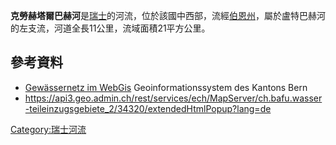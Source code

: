 {{Coord|47.03497|N|7.61058|E|display=title}}

'''克勞赫塔爾巴赫河'''是[[瑞士|瑞士]]的河流，位於該國中西部，流經[[伯恩州|伯恩州]]，屬於盧特巴赫河的左支流，河道全長11公里，流域面積21平方公里。

==參考資料==
* [https://www.map.apps.be.ch/pub/synserver?project=a42pub_gn5&userprofile=geo&language=de Gewässernetz im WebGis] {{Wayback|url=https://www.map.apps.be.ch/pub/synserver?project=a42pub_gn5&userprofile=geo&language=de |date=20210112032057 }} Geoinformationssystem des Kantons Bern
* https://api3.geo.admin.ch/rest/services/ech/MapServer/ch.bafu.wasser-teileinzugsgebiete_2/34320/extendedHtmlPopup?lang=de {{Wayback|url=https://api3.geo.admin.ch/rest/services/ech/MapServer/ch.bafu.wasser-teileinzugsgebiete_2/34320/extendedHtmlPopup?lang=de |date=20170811060401 }}

{{Switzerland-geo-stub}}
[[Category:瑞士河流|Category:瑞士河流]]